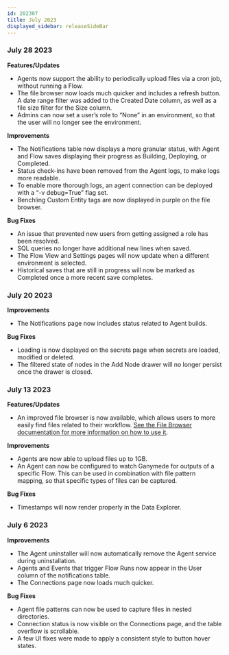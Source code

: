 ```yaml
---
id: 202307
title: July 2023
displayed_sidebar: releaseSideBar
---
```


### July 28 2023
**Features/Updates**
- Agents now support the ability to periodically upload files via a cron job, without running a Flow.
- The file browser now loads much quicker and includes a refresh button. A date range filter was added to the Created Date column, as well as a file size filter for the Size column.
- Admins can now set a user’s role to “None” in an environment, so that the user will no longer see the environment.

**Improvements**
- The Notifications table now displays a more granular status, with Agent and Flow saves displaying their progress as Building, Deploying, or Completed.
- Status check-ins have been removed from the Agent logs, to make logs more readable.
- To enable more thorough logs, an agent connection can be deployed with a “-v debug=True” flag set.
- Benchling Custom Entity tags are now displayed in purple on the file browser.

**Bug Fixes**
- An issue that prevented new users from getting assigned a role has been resolved.
- SQL queries no longer have additional new lines when saved.
- The Flow View and Settings pages will now update when a different environment is selected.
- Historical saves that are still in progress will now be marked as Completed once a more recent save completes.

### July 20 2023
**Improvements**
- The Notifications page now includes status related to Agent builds.

**Bug Fixes**
- Loading is now displayed on the secrets page when secrets are loaded, modified or deleted.
- The filtered state of nodes in the Add Node drawer will no longer persist once the drawer is closed.

### July 13 2023
**Features/Updates**
- An improved file browser is now available, which allows users to more easily find files related to their workflow. [See the File Browser documentation for more information on how to use it](../Files.mdx).

**Improvements**
- Agents are now able to upload files up to 1GB.
- An Agent can now be configured to watch Ganymede for outputs of a specific Flow. This can be used in combination with file pattern mapping, so that specific types of files can be captured.

**Bug Fixes**
- Timestamps will now render properly in the Data Explorer.

### July 6 2023
**Improvements**
- The Agent uninstaller will now automatically remove the Agent service during uninstallation.
- Agents and Events that trigger Flow Runs now appear in the User column of the notifications table.
- The Connections page now loads much quicker.

**Bug Fixes**
- Agent file patterns can now be used to capture files in nested directories.
- Connection status is now visible on the Connections page, and the table overflow is scrollable.
- A few UI fixes were made to apply a consistent style to button hover states.